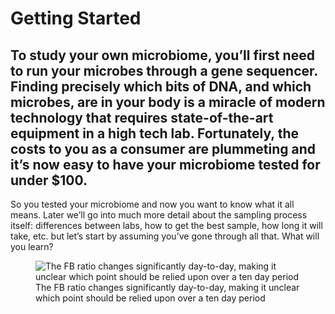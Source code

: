 # Getting Started {#Start}

To study your own microbiome, you'll first need to run your microbes through a gene sequencer. Finding precisely which bits of DNA, and which microbes, are in your body is a miracle of modern technology that requires state-of-the-art equipment in a high tech lab. Fortunately, the costs to you as a consumer are plummeting and it's now easy to have your microbiome tested for under $100.
---

So you tested your microbiome and now you want to know what it all means. Later we'll go into much more detail about the sampling process itself: differences between labs, how to get the best sample, how long it will take, etc. but let's start by assuming you've gone through all that. What will you learn?

![The FB ratio changes significantly day-to-day, making it unclear which point should be relied upon over a ten day period](assets/psm/plotFirmicutes.png){#fig-plotFirmicutes}


